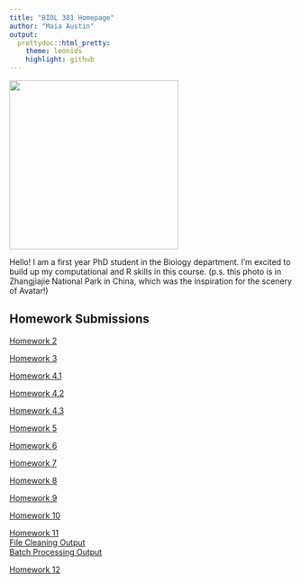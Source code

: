 ```yaml
---
title: "BIOL 381 Homepage"
author: "Maia Austin"
output: 
  prettydoc::html_pretty:
    theme: leonids
    highlight: github
---
```


<img src = "Maia.jpeg" width = "300" height = "300" />

Hello! I am a first year PhD student in the Biology department. I'm excited to build up my computational and R skills in this course. (p.s. this photo is in Zhangjiajie National Park in China, which was the inspiration for the scenery of Avatar!)

## Homework Submissions

[Homework 2](HW2.html)

[Homework 3](Homework3.html)

[Homework 4.1](HW4.html)

[Homework 4.2](Letter.pdf)

[Homework 4.3](slides.pdf)

[Homework 5](HW5.html)

[Homework 6](HW6.html)

[Homework 7](hw7.html)

[Homework 8](hw8.html)

[Homework 9](hw9.html)

[Homework 10](hw10.html)

[Homework 11](hw11.html)  
[File Cleaning Output](hw11Files/cleaned/)  
[Batch Processing Output](StatsSummary.csv)  

[Homework 12](hw12.html)
